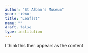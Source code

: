 ```yaml
---
author: "St Alban's Museum"
year: "1960"
title: "Leaflet"
name: ""
draft: false
type: institution
---
```

I think this then appears as the content
